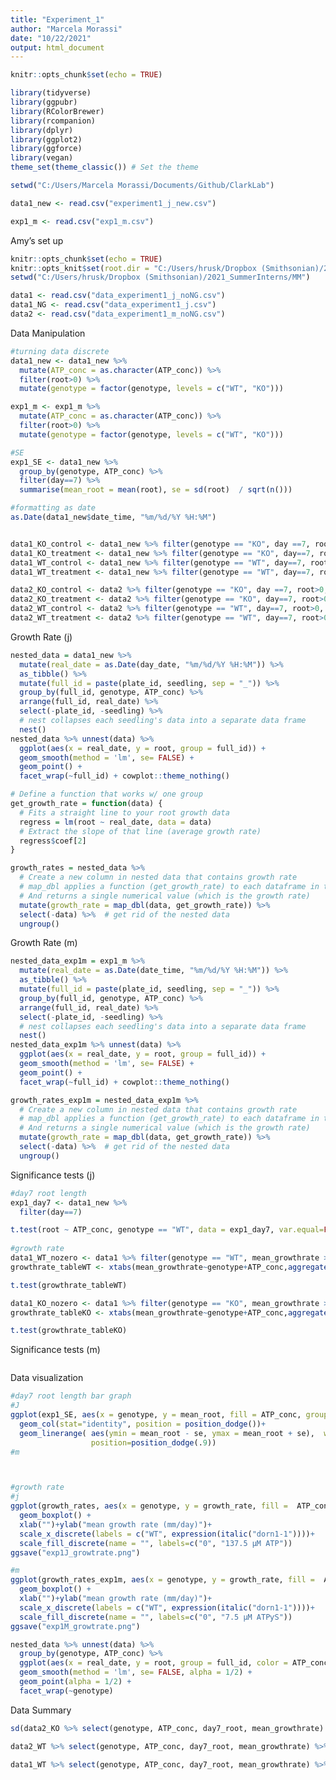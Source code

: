 ---
title: "Experiment_1"
author: "Marcela Morassi"
date: "10/22/2021"
output: html_document
---

```{r setup, include=FALSE}
knitr::opts_chunk$set(echo = TRUE)

library(tidyverse)
library(ggpubr)
library(RColorBrewer)
library(rcompanion)
library(dplyr)
library(ggplot2)
library(ggforce)
library(vegan)
theme_set(theme_classic()) # Set the theme

setwd("C:/Users/Marcela Morassi/Documents/Github/ClarkLab")

data1_new <- read.csv("experiment1_j_new.csv")

exp1_m <- read.csv("exp1_m.csv")
```

Amy's set up
```{r}
knitr::opts_chunk$set(echo = TRUE)
knitr::opts_knit$set(root.dir = "C:/Users/hrusk/Dropbox (Smithsonian)/2021_SummerInterns/MM")
setwd("C:/Users/hrusk/Dropbox (Smithsonian)/2021_SummerInterns/MM")

data1 <- read.csv("data_experiment1_j_noNG.csv")
data1_NG <- read.csv("data_experiment1_j.csv")
data2 <- read.csv("data_experiment1_m_noNG.csv")

```




Data Manipulation
```{r}

#turning data discrete
data1_new <- data1_new %>% 
  mutate(ATP_conc = as.character(ATP_conc)) %>% 
  filter(root>0) %>% 
  mutate(genotype = factor(genotype, levels = c("WT", "KO")))

exp1_m <- exp1_m %>% 
  mutate(ATP_conc = as.character(ATP_conc)) %>% 
  filter(root>0) %>% 
  mutate(genotype = factor(genotype, levels = c("WT", "KO")))

#SE
exp1_SE <- data1_new %>% 
  group_by(genotype, ATP_conc) %>% 
  filter(day==7) %>% 
  summarise(mean_root = mean(root), se = sd(root)  / sqrt(n()))

#formatting as date
as.Date(data1_new$date_time, "%m/%d/%Y %H:%M")


data1_KO_control <- data1_new %>% filter(genotype == "KO", day ==7, root>0, ATP_conc ==0)
data1_KO_treatment <- data1_new %>% filter(genotype == "KO", day==7, root>0, ATP_conc >0)
data1_WT_control <- data1_new %>% filter(genotype == "WT", day==7, root>0, ATP_conc ==0)
data1_WT_treatment <- data1_new %>% filter(genotype == "WT", day==7, root>0, ATP_conc >0)

data2_KO_control <- data2 %>% filter(genotype == "KO", day ==7, root>0, ATP_conc ==0)
data2_KO_treatment <- data2 %>% filter(genotype == "KO", day==7, root>0, ATP_conc >0)
data2_WT_control <- data2 %>% filter(genotype == "WT", day==7, root>0, ATP_conc ==0)
data2_WT_treatment <- data2 %>% filter(genotype == "WT", day==7, root>0, ATP_conc >0)


```

Growth Rate (j)
```{r}
nested_data = data1_new %>% 
  mutate(real_date = as.Date(day_date, "%m/%d/%Y %H:%M")) %>% 
  as_tibble() %>% 
  mutate(full_id = paste(plate_id, seedling, sep = "_")) %>% 
  group_by(full_id, genotype, ATP_conc) %>% 
  arrange(full_id, real_date) %>% 
  select(-plate_id, -seedling) %>% 
  # nest collapses each seedling's data into a separate data frame
  nest()
nested_data %>% unnest(data) %>% 
  ggplot(aes(x = real_date, y = root, group = full_id)) + 
  geom_smooth(method = 'lm', se= FALSE) + 
  geom_point() + 
  facet_wrap(~full_id) + cowplot::theme_nothing()

# Define a function that works w/ one group
get_growth_rate = function(data) {
  # Fits a straight line to your root growth data
  regress = lm(root ~ real_date, data = data)
  # Extract the slope of that line (average growth rate)
  regress$coef[2]
}

growth_rates = nested_data %>% 
  # Create a new column in nested data that contains growth rate
  # map_dbl applies a function (get_growth_rate) to each dataframe in the data column
  # And returns a single numerical value (which is the growth rate)
  mutate(growth_rate = map_dbl(data, get_growth_rate)) %>% 
  select(-data) %>%  # get rid of the nested data
  ungroup()


```

Growth Rate (m)
```{r}
nested_data_exp1m = exp1_m %>% 
  mutate(real_date = as.Date(date_time, "%m/%d/%Y %H:%M")) %>% 
  as_tibble() %>% 
  mutate(full_id = paste(plate_id, seedling, sep = "_")) %>% 
  group_by(full_id, genotype, ATP_conc) %>% 
  arrange(full_id, real_date) %>% 
  select(-plate_id, -seedling) %>% 
  # nest collapses each seedling's data into a separate data frame
  nest()
nested_data_exp1m %>% unnest(data) %>% 
  ggplot(aes(x = real_date, y = root, group = full_id)) + 
  geom_smooth(method = 'lm', se= FALSE) + 
  geom_point() + 
  facet_wrap(~full_id) + cowplot::theme_nothing()

growth_rates_exp1m = nested_data_exp1m %>% 
  # Create a new column in nested data that contains growth rate
  # map_dbl applies a function (get_growth_rate) to each dataframe in the data column
  # And returns a single numerical value (which is the growth rate)
  mutate(growth_rate = map_dbl(data, get_growth_rate)) %>% 
  select(-data) %>%  # get rid of the nested data
  ungroup()


```



Significance tests (j)
```{r}

#day7 root length
exp1_day7 <- data1_new %>% 
  filter(day==7)

t.test(root ~ ATP_conc, genotype == "WT", data = exp1_day7, var.equal=FALSE, conf.level=0.95)
 
#growth rate
data1_WT_nozero <- data1 %>% filter(genotype == "WT", mean_growthrate > 0)
growthrate_tableWT <- xtabs(mean_growthrate~genotype+ATP_conc,aggregate(mean_growthrate~genotype+ATP_conc,data1_WT_nozero,mean))

t.test(growthrate_tableWT)

data1_KO_nozero <- data1 %>% filter(genotype == "KO", mean_growthrate > 0)
growthrate_tableKO <- xtabs(mean_growthrate~genotype+ATP_conc,aggregate(mean_growthrate~genotype+ATP_conc,data1_KO_nozero,mean))

t.test(growthrate_tableKO)


```


Significance tests (m)
```{r}



```


Data visualization
```{r}

#day7 root length bar graph
#J
ggplot(exp1_SE, aes(x = genotype, y = mean_root, fill = ATP_conc, group = factor (ATP_conc))) +
  geom_col(stat="identity", position = position_dodge())+
  geom_linerange( aes(ymin = mean_root - se, ymax = mean_root + se),  width=.2,
                  position=position_dodge(.9))
#m



#growth rate
#j
ggplot(growth_rates, aes(x = genotype, y = growth_rate, fill =  ATP_conc)) + 
  geom_boxplot() +
  xlab("")+ylab("mean growth rate (mm/day)")+
  scale_x_discrete(labels = c("WT", expression(italic("dorn1-1"))))+
  scale_fill_discrete(name = "", labels=c("0", "137.5 µM ATP"))
ggsave("exp1J_growtrate.png")

#m
ggplot(growth_rates_exp1m, aes(x = genotype, y = growth_rate, fill =  ATP_conc)) + 
  geom_boxplot() +
  xlab("")+ylab("mean growth rate (mm/day)")+
  scale_x_discrete(labels = c("WT", expression(italic("dorn1-1"))))+
  scale_fill_discrete(name = "", labels=c("0", "7.5 µM ATPƴS"))
ggsave("exp1M_growtrate.png")

nested_data %>% unnest(data) %>% 
  group_by(genotype, ATP_conc) %>% 
  ggplot(aes(x = real_date, y = root, group = full_id, color = ATP_conc)) + 
  geom_smooth(method = 'lm', se= FALSE, alpha = 1/2) + 
  geom_point(alpha = 1/2) + 
  facet_wrap(~genotype)


```


Data Summary
```{r}
sd(data2_KO %>% select(genotype, ATP_conc, day7_root, mean_growthrate) %>% filter(mean_growthrate>0, ATP_conc == 7.5))

data2_WT %>% select(genotype, ATP_conc, day7_root, mean_growthrate) %>% filter(mean_growthrate>0, ATP_conc == 7.5) %>% summary()

data1_WT %>% select(genotype, ATP_conc, day7_root, mean_growthrate) %>% filter(mean_growthrate>0, ATP_conc == 137.5) %>% summary()

```




